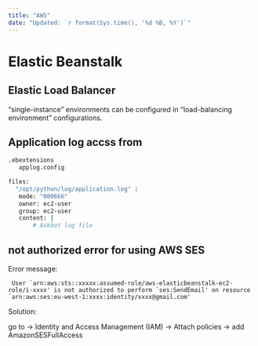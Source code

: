```yaml
---
title: "AWS"
date: "Updated: `r format(Sys.time(), '%d %B, %Y')`"
---
```


# Elastic Beanstalk 

## Elastic Load Balancer
"single-instance" environments can be configured in "load-balancing environment" configurations.

## Application log accss from 

```bash
.ebextensions
   applog.config
```

```bash
files:
  "/opt/python/log/application.log" :
   mode: "000666"
   owner: ec2-user
   group: ec2-user
   content: |
       # Askbot log file
```

## not authorized error for using AWS SES

Error message:
```
 User `arn:aws:sts::xxxxx:assumed-role/aws-elasticbeanstalk-ec2-role/i-xxxx' is not authorized to perform `ses:SendEmail' on resource `arn:aws:ses:eu-west-1:xxxx:identity/xxxx@gmail.com'
```
Solution:   

go to -> Identity and Access Management (IAM)  ->  Attach policies -> add AmazonSESFullAccess

